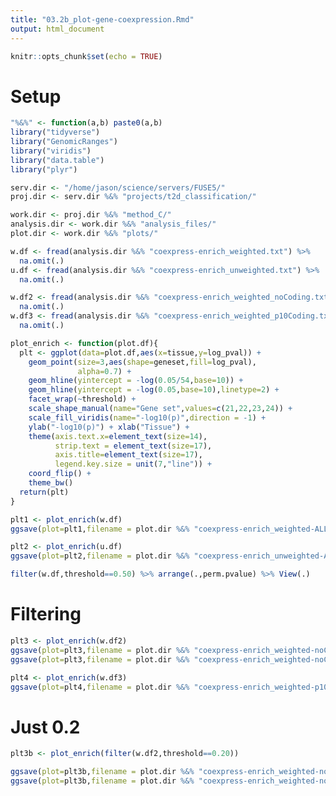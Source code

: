 ```yaml
---
title: "03.2b_plot-gene-coexpression.Rmd"
output: html_document
---
```


```r
knitr::opts_chunk$set(echo = TRUE)
```

# Setup 

```r

"%&%" <- function(a,b) paste0(a,b)
library("tidyverse")
library("GenomicRanges")
library("viridis")
library("data.table")
library("plyr")

serv.dir <- "/home/jason/science/servers/FUSE5/"
proj.dir <- serv.dir %&% "projects/t2d_classification/"

work.dir <- proj.dir %&% "method_C/"
analysis.dir <- work.dir %&% "analysis_files/"
plot.dir <- work.dir %&% "plots/"

w.df <- fread(analysis.dir %&% "coexpress-enrich_weighted.txt") %>% 
  na.omit(.)
u.df <- fread(analysis.dir %&% "coexpress-enrich_unweighted.txt") %>% 
  na.omit(.)

w.df2 <- fread(analysis.dir %&% "coexpress-enrich_weighted_noCoding.txt") %>% 
  na.omit(.)
w.df3 <- fread(analysis.dir %&% "coexpress-enrich_weighted_p10Coding.txt") %>% 
  na.omit(.)
```



```r

plot_enrich <- function(plot.df){
  plt <- ggplot(data=plot.df,aes(x=tissue,y=log_pval)) + 
    geom_point(size=3,aes(shape=geneset,fill=log_pval),
               alpha=0.7) + 
    geom_hline(yintercept = -log(0.05/54,base=10)) + 
    geom_hline(yintercept = -log(0.05,base=10),linetype=2) + 
    facet_wrap(~threshold) + 
    scale_shape_manual(name="Gene set",values=c(21,22,23,24)) +
    scale_fill_viridis(name="-log10(p)",direction = -1) + 
    ylab("-log10(p)") + xlab("Tissue") + 
    theme(axis.text.x=element_text(size=14),
          strip.text = element_text(size=17),
          axis.title=element_text(size=17),
          legend.key.size = unit(7,"line")) + 
    coord_flip() + 
    theme_bw()
  return(plt)
}

```


```r

plt1 <- plot_enrich(w.df)
ggsave(plot=plt1,filename = plot.dir %&% "coexpress-enrich_weighted-ALL.png",width=12,height=12)

plt2 <- plot_enrich(u.df)
ggsave(plot=plt2,filename = plot.dir %&% "coexpress-enrich_unweighted-ALL.png",width=12,height=12)

```


```r

filter(w.df,threshold==0.50) %>% arrange(.,perm.pvalue) %>% View(.)

```

# Filtering 

```r

plt3 <- plot_enrich(w.df2)
ggsave(plot=plt3,filename = plot.dir %&% "coexpress-enrich_weighted-noCoding.png",width=12,height=12)
ggsave(plot=plt3,filename = plot.dir %&% "coexpress-enrich_weighted-noCoding.pdf",width=16,height=12)

plt4 <- plot_enrich(w.df3)
ggsave(plot=plt4,filename = plot.dir %&% "coexpress-enrich_weighted-p10Coding.png",width=12,height=12)


```

# Just 0.2 

```r

plt3b <- plot_enrich(filter(w.df2,threshold==0.20))

ggsave(plot=plt3b,filename = plot.dir %&% "coexpress-enrich_weighted-noCoding20.png",width=6.5,height=9)
ggsave(plot=plt3b,filename = plot.dir %&% "coexpress-enrich_weighted-noCoding20.pdf",width=6.5,height=9)

```

